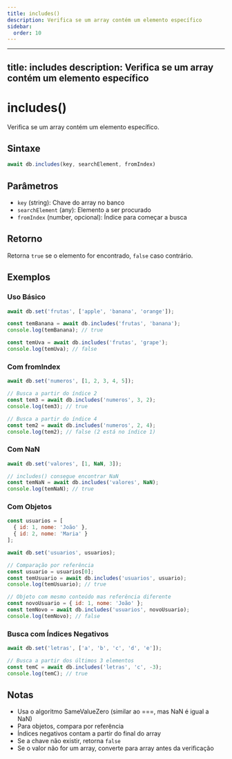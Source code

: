 ```yaml
---
title: includes()
description: Verifica se um array contém um elemento específico
sidebar:
  order: 10
---
```


---
title: includes
description: Verifica se um array contém um elemento específico
---

# includes()

Verifica se um array contém um elemento específico.

## Sintaxe

```javascript
await db.includes(key, searchElement, fromIndex)
```

## Parâmetros

- `key` (string): Chave do array no banco
- `searchElement` (any): Elemento a ser procurado
- `fromIndex` (number, opcional): Índice para começar a busca

## Retorno

Retorna `true` se o elemento for encontrado, `false` caso contrário.

## Exemplos

### Uso Básico

```javascript
await db.set('frutas', ['apple', 'banana', 'orange']);

const temBanana = await db.includes('frutas', 'banana');
console.log(temBanana); // true

const temUva = await db.includes('frutas', 'grape');
console.log(temUva); // false
```

### Com fromIndex

```javascript
await db.set('numeros', [1, 2, 3, 4, 5]);

// Busca a partir do índice 2
const tem3 = await db.includes('numeros', 3, 2);
console.log(tem3); // true

// Busca a partir do índice 4
const tem2 = await db.includes('numeros', 2, 4);
console.log(tem2); // false (2 está no índice 1)
```

### Com NaN

```javascript
await db.set('valores', [1, NaN, 3]);

// includes() consegue encontrar NaN
const temNaN = await db.includes('valores', NaN);
console.log(temNaN); // true
```

### Com Objetos

```javascript
const usuarios = [
  { id: 1, nome: 'João' },
  { id: 2, nome: 'Maria' }
];

await db.set('usuarios', usuarios);

// Comparação por referência
const usuario = usuarios[0];
const temUsuario = await db.includes('usuarios', usuario);
console.log(temUsuario); // true

// Objeto com mesmo conteúdo mas referência diferente
const novoUsuario = { id: 1, nome: 'João' };
const temNovo = await db.includes('usuarios', novoUsuario);
console.log(temNovo); // false
```

### Busca com Índices Negativos

```javascript
await db.set('letras', ['a', 'b', 'c', 'd', 'e']);

// Busca a partir dos últimos 3 elementos
const temC = await db.includes('letras', 'c', -3);
console.log(temC); // true
```

## Notas

- Usa o algoritmo SameValueZero (similar ao ===, mas NaN é igual a NaN)
- Para objetos, compara por referência
- Índices negativos contam a partir do final do array
- Se a chave não existir, retorna `false`
- Se o valor não for um array, converte para array antes da verificação